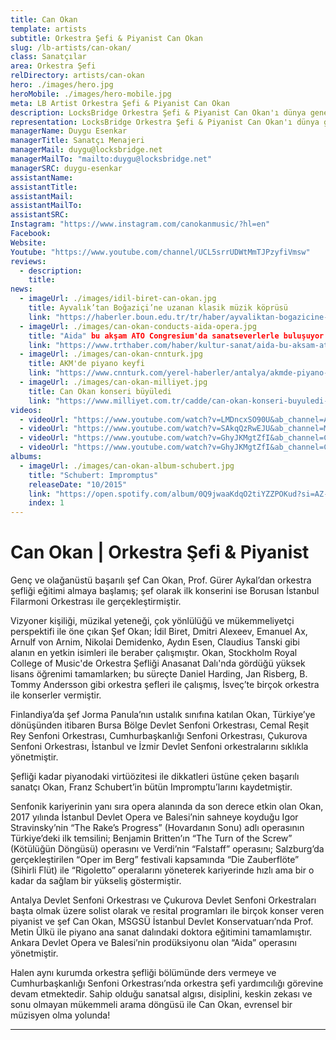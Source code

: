 ```yaml
---
title: Can Okan
template: artists
subtitle: Orkestra Şefi & Piyanist Can Okan
slug: /lb-artists/can-okan/
class: Sanatçılar
area: Orkestra Şefi
relDirectory: artists/can-okan
hero: ./images/hero.jpg
heroMobile: ./images/hero-mobile.jpg
meta: LB Artist Orkestra Şefi & Piyanist Can Okan
description: LocksBridge Orkestra Şefi & Piyanist Can Okan'ı dünya genelinde temsil ediyor.
representation: LocksBridge Orkestra Şefi & Piyanist Can Okan'ı dünya genelinde temsil ediyor.
managerName: Duygu Esenkar
managerTitle: Sanatçı Menajeri
managerMail: duygu@locksbridge.net
managerMailTo: "mailto:duygu@locksbridge.net"
managerSRC: duygu-esenkar
assistantName:
assistantTitle:
assistantMail:
assistantMailTo:
assistantSRC:
Instagram: "https://www.instagram.com/canokanmusic/?hl=en"
Facebook:
Website:
Youtube: "https://www.youtube.com/channel/UCL5srrUDWtMmTJPzyfiVmsw"
reviews:
  - description:
    title:
news:
  - imageUrl: ./images/idil-biret-can-okan.jpg
    title: Ayvalık’tan Boğaziçi’ne uzanan klasik müzik köprüsü
    link: "https://haberler.boun.edu.tr/tr/haber/ayvaliktan-bogazicine-uzanan-klasik-muzik-koprusu"
  - imageUrl: ./images/can-okan-conducts-aida-opera.jpg
    title: "Aida" bu akşam ATO Congresium'da sanatseverlerle buluşuyor
    link: "https://www.trthaber.com/haber/kultur-sanat/aida-bu-aksam-ato-congresiumda-sanatseverlerle-bulusuyor-436602.html"
  - imageUrl: ./images/can-okan-cnnturk.jpg
    title: AKM'de piyano keyfi
    link: "https://www.cnnturk.com/yerel-haberler/antalya/akmde-piyano-keyfi-932473"
  - imageUrl: ./images/can-okan-milliyet.jpg
    title: Can Okan konseri büyüledi
    link: "https://www.milliyet.com.tr/cadde/can-okan-konseri-buyuledi-2590363"
videos:
  - videoUrl: "https://www.youtube.com/watch?v=LMDncxSO90U&ab_channel=AlfavizyonFilmProduction"
  - videoUrl: "https://www.youtube.com/watch?v=SAkqQzRwEJU&ab_channel=MetinUlku"
  - videoUrl: "https://www.youtube.com/watch?v=GhyJKMgtZfI&ab_channel=CanOkan"
  - videoUrl: "https://www.youtube.com/watch?v=GhyJKMgtZfI&ab_channel=CanOkan"
albums:
  - imageUrl: ./images/can-okan-album-schubert.jpg
    title: "Schubert: Impromptus"
    releaseDate: "10/2015"
    link: "https://open.spotify.com/album/0Q9jwaaKdqO2tiYZZPOKud?si=AZ-imAFhTgS1V-TPC3aFiw"
    index: 1
---
```

# Can Okan | Orkestra Şefi & Piyanist

Genç ve olağanüstü başarılı şef Can Okan, Prof. Gürer Aykal’dan orkestra şefliği eğitimi almaya başlamış; şef olarak ilk konserini ise Borusan İstanbul Filarmoni Orkestrası ile gerçekleştirmiştir.

Vizyoner kişiliği, müzikal yeteneği, çok yönlülüğü ve mükemmeliyetçi perspektifi ile öne çıkan Şef Okan; İdil Biret, Dmitri Alexeev, Emanuel Ax, Arnulf von Arnim, Nikolai Demidenko, Aydın Esen, Claudius Tanski gibi alanın en yetkin isimleri ile beraber çalışmıştır. Okan, Stockholm Royal College of Music'de Orkestra Şefliği Anasanat Dalı'nda gördüğü yüksek lisans öğrenimi tamamlarken; bu süreçte Daniel Harding, Jan Risberg, B. Tommy Andersson gibi orkestra şefleri ile çalışmış, İsveç’te birçok orkestra ile konserler vermiştir.

Finlandiya’da şef Jorma Panula’nın ustalık sınıfına katılan Okan, Türkiye’ye dönüşünden itibaren Bursa Bölge Devlet Senfoni Orkestrası, Cemal Reşit Rey Senfoni Orkestrası, Cumhurbaşkanlığı Senfoni Orkestrası, Çukurova Senfoni Orkestrası, İstanbul ve İzmir Devlet Senfoni orkestralarını sıklıkla yönetmiştir.

Şefliği kadar piyanodaki virtüözitesi ile dikkatleri üstüne çeken başarılı sanatçı Okan, Franz Schubert’in bütün Impromptu’larını kaydetmiştir.

Senfonik kariyerinin yanı sıra  opera alanında da son derece etkin olan Okan, 2017 yılında İstanbul Devlet Opera ve Balesi’nin sahneye koyduğu Igor Stravinsky’nin “The Rake’s Progress” (Hovardanın Sonu) adlı operasının Türkiye’deki ilk temsilini; Benjamin Britten’ın “The Turn of the Screw” (Kötülüğün Döngüsü) operasını ve Verdi’nin “Falstaff” operasını; Salzburg’da gerçekleştirilen “Oper im Berg”  festivali kapsamında “Die Zauberflöte” (Sihirli Flüt) ile “Rigoletto” operalarını yöneterek kariyerinde hızlı ama bir o kadar da sağlam bir  yükseliş göstermiştir.

Antalya Devlet Senfoni Orkestrası ve Çukurova Devlet Senfoni Orkestraları başta olmak üzere solist olarak ve resital programları ile birçok konser veren piyanist ve şef Can Okan, MSGSÜ İstanbul Devlet Konservatuarı’nda Prof. Metin Ülkü ile piyano ana sanat dalındaki doktora eğitimini tamamlamıştır. Ankara Devlet Opera ve Balesi’nin prodüksiyonu olan “Aida” operasını yönetmiştir.

Halen aynı kurumda orkestra şefliği bölümünde ders vermeye ve Cumhurbaşkanlığı Senfoni Orkestrası’nda orkestra şefi yardımcılığı görevine devam etmektedir. Sahip olduğu sanatsal algısı, disiplini, keskin zekası ve sonu olmayan mükemmeli arama döngüsü ile Can Okan, evrensel bir müzisyen olma yolunda!

- - -
